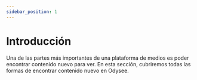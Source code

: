 ---
sidebar_position: 1
---

# Introducción

Una de las partes más importantes de una plataforma de medios es poder encontrar contenido nuevo para ver. En esta sección, cubriremos todas las formas de encontrar contenido nuevo en Odysee.